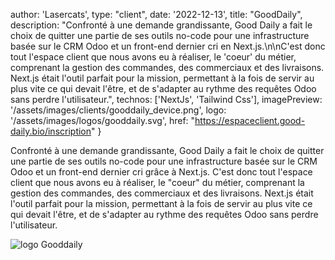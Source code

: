 
  author: 'Lasercats',
  type: "client",
  date: '2022-12-13',
  title: "GoodDaily",
  description:
    "Confronté à une demande grandissante, Good Daily a fait le choix de quitter une partie de ses outils no-code pour une infrastructure basée sur le CRM Odoo et un front-end dernier cri en Next.js.\n\nC'est donc tout l'espace client que nous avons eu à réaliser, le 'coeur' du métier, comprenant la gestion des commandes, des commerciaux et des livraisons. Next.js était l'outil parfait pour la mission, permettant à la fois de servir au plus vite ce qui devait l'être, et de s'adapter au rythme des requêtes Odoo sans perdre l'utilisateur.",
  technos: ['NextJs', 'Tailwind Css'],
  imagePreview: '/assets/images/clients/gooddaily_device.png',
  logo: '/assets/images/logos/gooddaily.svg',
  href: "https://espaceclient.good-daily.bio/inscription"
}


Confronté à une demande grandissante, Good Daily a fait le choix de quitter une partie de ses outils no-code pour une infrastructure basée sur le CRM Odoo et un front-end dernier cri grâce à Next.js. C'est donc tout l'espace client que nous avons eu à réaliser, le "coeur" du métier, comprenant la gestion des commandes, des commerciaux et des livraisons. Next.js était l'outil parfait pour la mission, permettant à la fois de servir au plus vite ce qui devait l'être, et de s'adapter au rythme des requêtes Odoo sans perdre l'utilisateur.

<img src="/assets/images/clients/gooddaily_device.png" width={1200} height={800} alt="logo Gooddaily" title="logo Gooddaily"/>
